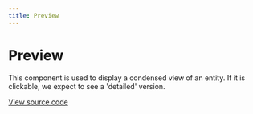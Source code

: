 ```yaml
---
title: Preview
---
```


# Preview

This component is used to display a condensed view of an entity. If it is clickable, we expect to see a 'detailed' version.

[View source code](https://github.com/Spendesk/grapes/tree/master/src/components/Preview)
